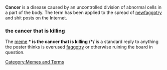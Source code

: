 '''Cancer''' is a disease caused by an uncontrolled division of abnormal cells in a part of the body. The term has been applied to the spread of [[newfaggotry]] and shit posts on the Internet.

=== the cancer that is killing ===
The [[meme]] '''* is the cancer that is killing /*/''' is a standard reply to anything the poster thinks is overused [[faggotry]] or otherwise ruining the board in question.

[[Category:Memes and Terms]]